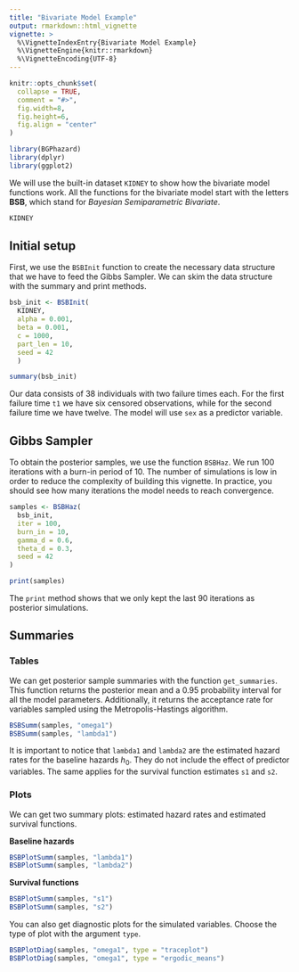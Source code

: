 ```yaml
---
title: "Bivariate Model Example"
output: rmarkdown::html_vignette
vignette: >
  %\VignetteIndexEntry{Bivariate Model Example}
  %\VignetteEngine{knitr::rmarkdown}
  %\VignetteEncoding{UTF-8}
---
```


```r
knitr::opts_chunk$set(
  collapse = TRUE,
  comment = "#>",
  fig.width=8,
  fig.height=6,
  fig.align = "center"
)
```

```r
library(BGPhazard)
library(dplyr)
library(ggplot2)
```

We will use the built-in dataset `KIDNEY` to show how the bivariate model functions work. All the functions for the bivariate model start with the letters **BSB**, which stand for *Bayesian Semiparametric Bivariate*.

```r
KIDNEY
```

## Initial setup

First, we use the `BSBInit` function to create the necessary data structure that we have to feed the Gibbs Sampler. We can skim the data structure with the summary and print methods.

```r
bsb_init <- BSBInit(
  KIDNEY,
  alpha = 0.001,
  beta = 0.001,
  c = 1000,
  part_len = 10,
  seed = 42
  )

summary(bsb_init)
```
 
Our data consists of 38 individuals with two failure times each. For the first failure time `t1` we have six censored observations, while for the second failure time we have twelve. The model will use `sex` as a predictor variable.

## Gibbs Sampler

To obtain the posterior samples, we use the function `BSBHaz`. We run 100 iterations with a burn-in period of 10. The number of simulations is low in order to reduce the complexity of building this vignette. In practice, you should see how many iterations the model needs to reach convergence.

```r
samples <- BSBHaz(
  bsb_init,
  iter = 100,
  burn_in = 10,
  gamma_d = 0.6, 
  theta_d = 0.3, 
  seed = 42
)

print(samples)
```

The `print` method shows that we only kept the last 90 iterations as posterior simulations.

## Summaries

### Tables

We can get posterior sample summaries with the function `get_summaries`. This function returns the posterior mean and a 0.95 probability interval for all the model parameters. Additionally, it returns the acceptance rate for variables sampled using the Metropolis-Hastings algorithm.

```r
BSBSumm(samples, "omega1")
BSBSumm(samples, "lambda1")
```

It is important to notice that `lambda1` and `lambda2` are the estimated hazard rates for the baseline hazards $h_0$. They do not include the effect of predictor variables. The same applies for the survival function estimates `s1` and `s2`.

### Plots

We can get two summary plots: estimated hazard rates and estimated survival functions.

**Baseline hazards**

```r
BSBPlotSumm(samples, "lambda1")
BSBPlotSumm(samples, "lambda2")
```

**Survival functions**

```r
BSBPlotSumm(samples, "s1")
BSBPlotSumm(samples, "s2")
```

You can also get diagnostic plots for the simulated variables. Choose the type of plot with the argument `type`.

```r
BSBPlotDiag(samples, "omega1", type = "traceplot")
BSBPlotDiag(samples, "omega1", type = "ergodic_means")
```

